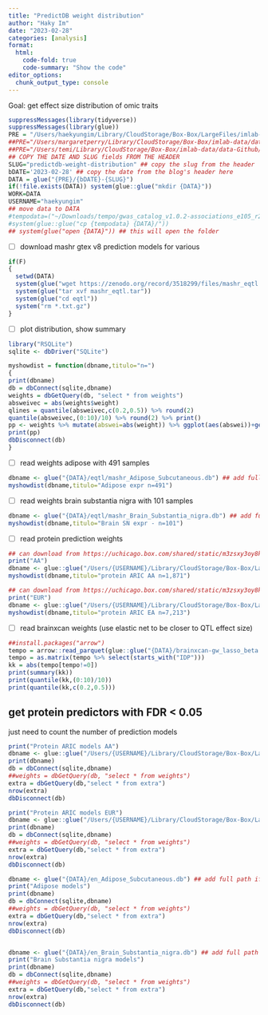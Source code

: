 ```yaml
---
title: "PredictDB weight distribution"
author: "Haky Im"
date: "2023-02-28"
categories: [analysis]
format:
  html:
    code-fold: true
    code-summary: "Show the code"
editor_options: 
  chunk_output_type: console
---
```


Goal: get effect size distribution of omic traits

```r
suppressMessages(library(tidyverse))
suppressMessages(library(glue))
PRE = "/Users/haekyungim/Library/CloudStorage/Box-Box/LargeFiles/imlab-data/data-Github/web-data"
##PRE="/Users/margaretperry/Library/CloudStorage/Box-Box/imlab-data/data-Github/web-data "
##PRE="/Users/temi/Library/CloudStorage/Box-Box/imlab-data/data-Github/web-data"
## COPY THE DATE AND SLUG fields FROM THE HEADER
SLUG="predictdb-weight-distribution" ## copy the slug from the header
bDATE='2023-02-28' ## copy the date from the blog's header here
DATA = glue("{PRE}/{bDATE}-{SLUG}")
if(!file.exists(DATA)) system(glue::glue("mkdir {DATA}"))
WORK=DATA
USERNAME="haekyungim"
## move data to DATA
#tempodata=("~/Downloads/tempo/gwas_catalog_v1.0.2-associations_e105_r2022-04-07.tsv")
#system(glue::glue("cp {tempodata} {DATA}/"))
## system(glue("open {DATA}")) ## this will open the folder 
```

-   [ ] download mashr gtex v8 prediction models for various

```r
if(F)
{
  setwd(DATA)
  system(glue("wget https://zenodo.org/record/3518299/files/mashr_eqtl.tar?download=1"))
  system(glue("tar xvf mashr_eqtl.tar"))
  system(glue("cd eqtl"))
  system("rm *.txt.gz")
}
```

-   [ ] plot distribution, show summary

```r
library("RSQLite")
sqlite <- dbDriver("SQLite")

myshowdist = function(dbname,titulo="n=")
{
print(dbname)
db = dbConnect(sqlite,dbname)
weights = dbGetQuery(db, "select * from weights")
absweivec = abs(weights$weight)
qlines = quantile(absweivec,c(0.2,0.5)) %>% round(2)
quantile(absweivec,(0:10)/10) %>% round(2) %>% print()
pp <- weights %>% mutate(abswei=abs(weight)) %>% ggplot(aes(abswei))+geom_histogram() + geom_vline(xintercept=qlines) +ggtitle(glue("{titulo}; 20%={qlines[1]}, median={qlines[2]}"))
print(pp)
dbDisconnect(db)
}
```

-   [ ] read weights adipose with 491 samples

```r
dbname <- glue("{DATA}/eqtl/mashr_Adipose_Subcutaneous.db") ## add full path if db file not in current directory
myshowdist(dbname,titulo="Adipose expr n=491")
```

-   [ ] read weights brain substantia nigra with 101 samples

```r
dbname <- glue("{DATA}/eqtl/mashr_Brain_Substantia_nigra.db") ## add full path if db file not in current directory
myshowdist(dbname,titulo="Brain SN expr - n=101")
```

-   [ ] read protein prediction weights

```r
## can download from https://uchicago.box.com/shared/static/m3zsxy3oy8kn5gkktkuo8lvui269hxi5.db
print("AA")
dbname <- glue::glue("/Users/{USERNAME}/Library/CloudStorage/Box-Box/LargeFiles/imlab-data/Within-Lab-Sharing/Sabrina-Data/ARIC/ARIC_AA_hg38.db")
myshowdist(dbname,titulo="protein ARIC AA n=1,871")
```

```r
## can download from https://uchicago.box.com/shared/static/m3zsxy3oy8kn5gkktkuo8lvui269hxi5.db
print("EUR")
dbname <- glue::glue("/Users/{USERNAME}/Library/CloudStorage/Box-Box/LargeFiles/imlab-data/Within-Lab-Sharing/Sabrina-Data/ARIC/ARIC_EA_hg38.db")
myshowdist(dbname,titulo="protein ARIC EA n=7,213")
```

-   [ ] read brainxcan weights (use elastic net to be closer to QTL effect size)

```r
##install.packages("arrow")
tempo = arrow::read_parquet(glue::glue("{DATA}/brainxcan-gw_lasso_beta.parquet"))
tempo = as.matrix(tempo %>% select(starts_with("IDP")))
kk = abs(tempo[tempo!=0])
print(summary(kk))
print(quantile(kk,(0:10)/10))
print(quantile(kk,c(0.2,0.5)))
```

## get protein predictors with FDR < 0.05
just need to count the number of prediction models
```r
print("Protein ARIC models AA")
dbname <- glue::glue("/Users/{USERNAME}/Library/CloudStorage/Box-Box/LargeFiles/imlab-data/Within-Lab-Sharing/Sabrina-Data/ARIC/ARIC_AA_hg38.db")
print(dbname)
db = dbConnect(sqlite,dbname)
##weights = dbGetQuery(db, "select * from weights")
extra = dbGetQuery(db,"select * from extra")
nrow(extra)
dbDisconnect(db)

print("Protein ARIC models EUR")
dbname <- glue::glue("/Users/{USERNAME}/Library/CloudStorage/Box-Box/LargeFiles/imlab-data/Within-Lab-Sharing/Sabrina-Data/ARIC/ARIC_EA_hg38.db")
print(dbname)
db = dbConnect(sqlite,dbname)
##weights = dbGetQuery(db, "select * from weights")
extra = dbGetQuery(db,"select * from extra")
nrow(extra)
dbDisconnect(db)

```

```r
dbname <- glue("{DATA}/en_Adipose_Subcutaneous.db") ## add full path if db file not in current directory
print("Adipose models")
print(dbname)
db = dbConnect(sqlite,dbname)
##weights = dbGetQuery(db, "select * from weights")
extra = dbGetQuery(db,"select * from extra")
nrow(extra)
dbDisconnect(db)


dbname <- glue("{DATA}/en_Brain_Substantia_nigra.db") ## add full path if db file not in current directory
print("Brain Substantia nigra models")
print(dbname)
db = dbConnect(sqlite,dbname)
##weights = dbGetQuery(db, "select * from weights")
extra = dbGetQuery(db,"select * from extra")
nrow(extra)
dbDisconnect(db)
```

